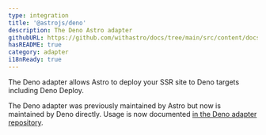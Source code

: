 ```yaml
---
type: integration
title: '@astrojs/deno'
description: The Deno Astro adapter
githubURL: https://github.com/withastro/docs/tree/main/src/content/docs/en/guides/integrations-guide/deno.mdx
hasREADME: true
category: adapter
i18nReady: true
---
```


The Deno adapter allows Astro to deploy your SSR site to Deno targets including Deno Deploy. 

The Deno adapter was previously maintained by Astro but now is maintained by Deno directly. Usage is now documented [in the Deno adapter repository](https://github.com/denoland/deno-astro-adapter).
